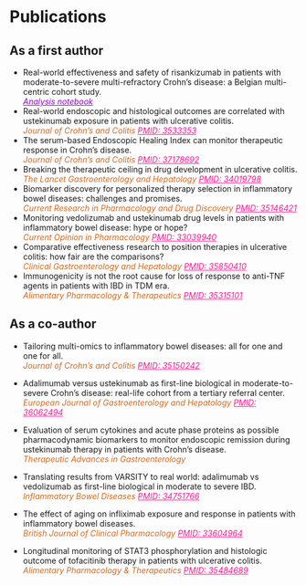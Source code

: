 # Publications

## As a first author

-   Real-world effectiveness and safety of risankizumab in patients with moderate-to-severe multi-refractory Crohn's disease: a Belgian multi-centric cohort study.\
    [*Analysis notebook*](./analysis-notebooks/report-realworld-risankizumab-belgium.html){style="color:DarkViolet"}
-   Real-world endoscopic and histological outcomes are correlated with ustekinumab exposure in patients with ulcerative colitis.\
    [*Journal of Crohn's and Colitis*]{style="color:Chocolate"} [*PMID: 3533353*](https://pubmed.ncbi.nlm.nih.gov/35533353/){style="color:DeepPink"}
-   The serum-based Endoscopic Healing Index can monitor therapeutic response in Crohn's disease.\
    [*Journal of Crohn's and Colitis*]{style="color:Chocolate"} [*PMID: 37178692*](https://pubmed.ncbi.nlm.nih.gov/37178692/){style="color:DeepPink"}
-   Breaking the therapeutic ceiling in drug development in ulcerative colitis.\
    [*The Lancet Gastroenterology and Hepatology*]{style="color:Chocolate"} [*PMID: 34019798*](https://pubmed.ncbi.nlm.nih.gov/34019798/){style="color:DeepPink"}
-   Biomarker discovery for personalized therapy selection in inflammatory bowel diseases: challenges and promises.\
    [*Current Research in Pharmacology and Drug Discovery*]{style="color:Chocolate"} [*PMID: 35146421*](https://pubmed.ncbi.nlm.nih.gov/35146421/){style="color:DeepPink"}
-   Monitoring vedolizumab and ustekinumab drug levels in patients with inflammatory bowel disease: hype or hope?\
    [*Current Opinion in Pharmacology*]{style="color:Chocolate"} [*PMID: 33039940*](https://pubmed.ncbi.nlm.nih.gov/33039940/){style="color:DeepPink"}
-   Comparative effectiveness research to position therapies in ulcerative colitis: how fair are the comparisons?\
    [*Clinical Gastroenterology and Hepatology*]{style="color:Chocolate"} [*PMID: 35850410*](https://pubmed.ncbi.nlm.nih.gov/35850410/){style="color:DeepPink"}
-   Immunogenicity is not the root cause for loss of response to anti-TNF agents in patients with IBD in TDM era.\
    [*Alimentary Pharmacology & Therapeutics*]{style="color:Chocolate"} [*PMID: 35315101*](https://pubmed.ncbi.nlm.nih.gov/35315101/){style="color:DeepPink"}

## As a co-author

-   Tailoring multi-omics to inflammatory bowel diseases: all for one and one for all.\
    [*Journal of Crohn's and Colitis*]{style="color:Chocolate"} [*PMID: 35150242*](https://pubmed.ncbi.nlm.nih.gov/35150242/){style="color:DeepPink"}

-   Adalimumab versus ustekinumab as first-line biological in moderate-to-severe Crohn's disease: real-life cohort from a tertiary referral center.\
    [*European Journal of Gastroenterology and Hepatology*]{style="color:Chocolate"} [*PMID: 36062494*](https://pubmed.ncbi.nlm.nih.gov/36062494/){style="color:DeepPink"}
    
-   Evaluation of serum cytokines and acute phase proteins as possible pharmacodynamic biomarkers to monitor endoscopic remission during ustekinumab therapy in patients with Crohn's disease.\
    [*Therapeutic Advances in Gastroenterology*]{style="color:Chocolate"}

-   Translating results from VARSITY to real world: adalimumab vs vedolizumab as first-line biological in moderate to severe IBD.\
    [*Inflammatory Bowel Diseases*]{style="color:Chocolate"} [*PMID: 34751766*](https://pubmed.ncbi.nlm.nih.gov/34751766/){style="color:DeepPink"}

-   The effect of aging on infliximab exposure and response in patients with inflammatory bowel diseases.\
    [*British Journal of Clinical Pharmacology*]{style="color:Chocolate"} [*PMID: 33604964*](https://pubmed.ncbi.nlm.nih.gov/33604964/){style="color:DeepPink"}

-   Longitudinal monitoring of STAT3 phosphorylation and histologic outcome of tofacitinib therapy in patients with ulcerative colitis.\
    [*Alimentary Pharmacology & Therapeutics*]{style="color:Chocolate"} [*PMID: 35484689*](https://pubmed.ncbi.nlm.nih.gov/35484689/){style="color:DeepPink"}
